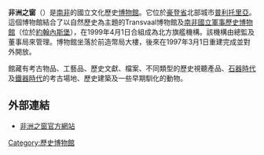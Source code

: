 '''非洲之窗'''（{{lang-en|'''African Window'''}}）是[[南非|南非]]的國立文化歷史[[博物館|博物館]]。它位於[[豪登省|豪登省]]北部城市[[普利托里亞|普利托里亞]]。這個博物館結合了以自然歷史為主題的Transvaal博物館及[[南非國立軍事歷史博物館|南非國立軍事歷史博物館]]（位於[[約翰內斯堡|約翰內斯堡]]），在1999年4月1日合組成為北方旗艦機構。該機構由總監及董事局來管理。博物館坐落於前造幣局大樓，後來在1997年3月1日重建完成並對外開放。

館藏有考古物品、工藝品、歷史文獻、檔案、不同類型的歷史視聽產品、[[石器時代|石器時代]]及[[鐵器時代|鐵器時代]]的考古場地、歷史建築及一些早期馴化的動物。

==外部連結==
* [https://web.archive.org/web/20071105023135/http://www.nfi.org.za/NCHM/nchmindex.htm 非洲之窗官方網站]

{{Museum-stub}}

[[Category:歷史博物館|Category:歷史博物館]]